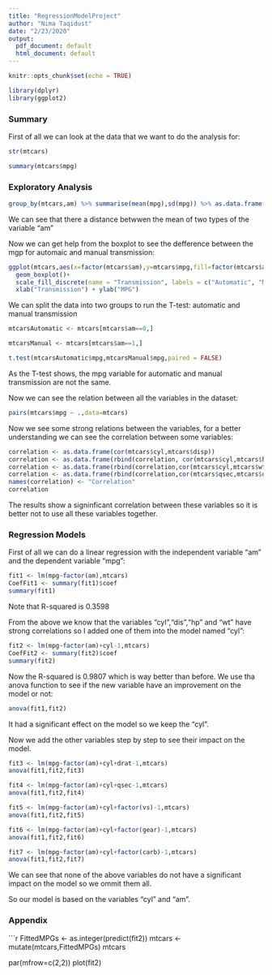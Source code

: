 ```yaml
---
title: "RegressionModelProject"
author: "Nima Taqidust"
date: "2/23/2020"
output:
  pdf_document: default
  html_document: default
---
```


```r
knitr::opts_chunk$set(echo = TRUE)
```

```r
library(dplyr)
library(ggplot2)
```

### Summary

First of all we can look at the data that we want to do the analysis for:
```r
str(mtcars)
```

```r
summary(mtcars$mpg)
```

### Exploratory Analysis

```r
group_by(mtcars,am) %>% summarise(mean(mpg),sd(mpg)) %>% as.data.frame()
```
We can see that there a distance betwwen the mean of two types of the variable "am"

Now we can get help from the boxplot to see the defference between the mgp for automaic and manual transmission:

```r
ggplot(mtcars,aes(x=factor(mtcars$am),y=mtcars$mpg,fill=factor(mtcars$am))) +
  geom_boxplot()+ 
  scale_fill_discrete(name = "Transmission", labels = c("Automatic", "Manual"))+
  xlab("Transmission") + ylab("MPG")
```


We can split the data into two groups to run the T-test: automatic and manual transmission

```r
mtcarsAutomatic <- mtcars[mtcars$am==0,]

mtcarsManual <- mtcars[mtcars$am==1,]

t.test(mtcarsAutomatic$mpg,mtcarsManual$mpg,paired = FALSE)
```

As the T-test shows, the mpg variable for automatic and manual transmission are not the same.

Now we can see the relation between all the variables in the dataset:

```r
pairs(mtcars$mpg ~ .,data=mtcars)
```


Now we see some strong relations between the variables, for a better understanding we can see the correlation between some variables:

```r
correlation <- as.data.frame(cor(mtcars$cyl,mtcars$disp))
correlation <- as.data.frame(rbind(correlation, cor(mtcars$cyl,mtcars$hp)))
correlation <- as.data.frame(rbind(correlation,cor(mtcars$cyl,mtcars$wt)))
correlation <- as.data.frame(rbind(correlation,cor(mtcars$qsec,mtcars$drat)))
names(correlation) <- "Correlation"
correlation
```

The results show a signinficant correlation between these variables so it is better not to use all these variables together.

### Regression Models

First of all we can do a linear regression with the independent variable "am" and the dependent variable "mpg":

```r
fit1 <- lm(mpg~factor(am),mtcars)
CoefFit1 <- summary(fit1)$coef
summary(fit1)
```
Note that R-squared is 0.3598

From the above we know that the variables "cyl","dis","hp" and "wt" have strong correlations so I added one of them into the model named "cyl":

```r
fit2 <- lm(mpg~factor(am)+cyl-1,mtcars)
CoefFit2 <- summary(fit2)$coef
summary(fit2)
```
Now the R-squared is  0.9807 which is way better than before.
We use tha anova function to see if the new variable have an improvement on the model or not:

```r
anova(fit1,fit2)
```

It had a significant effect on the model so we keep the "cyl".

Now we add the other variables step by step to see their impact on the model.


```r

fit3 <- lm(mpg~factor(am)+cyl+drat-1,mtcars)
anova(fit1,fit2,fit3)
```

```r
fit4 <- lm(mpg~factor(am)+cyl+qsec-1,mtcars)
anova(fit1,fit2,fit4)
```

```r

fit5 <- lm(mpg~factor(am)+cyl+factor(vs)-1,mtcars)
anova(fit1,fit2,fit5)
```

```r

fit6 <- lm(mpg~factor(am)+cyl+factor(gear)-1,mtcars)
anova(fit1,fit2,fit6)
```

```r

fit7 <- lm(mpg~factor(am)+cyl+factor(carb)-1,mtcars)
anova(fit1,fit2,fit7)
```

We can see that none of the above variables do not have a significant impact on the model so we ommit them all.

So our model is based on the variables "cyl" and "am".

### Appendix

```r
FittedMPGs <- as.integer(predict(fit2))
mtcars <- mutate(mtcars,FittedMPGs)
mtcars

  par(mfrow=c(2,2))
  plot(fit2)

